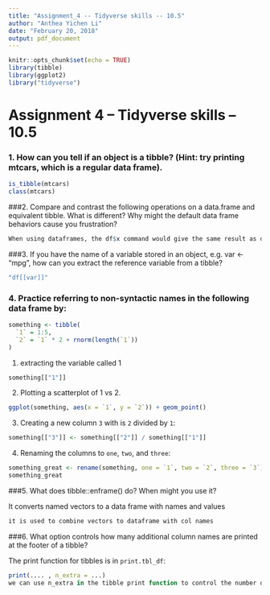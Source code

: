 ```yaml
---
title: "Assignment_4 -- Tidyverse skills -- 10.5"
author: "Anthea Yichen Li"
date: "February 20, 2018"
output: pdf_document
---
```


```r
knitr::opts_chunk$set(echo = TRUE)
library(tibble)
library(ggplot2)
library("tidyverse")
```

# Assignment 4 -- Tidyverse skills -- 10.5

### 1. How can you tell if an object is a tibble? (Hint: try printing mtcars, which is a regular data frame).
```r
is_tibble(mtcars)
class(mtcars)
```


###2. Compare and contrast the following operations on a data.frame and equivalent tibble. What is different? Why might the default data frame behaviors cause you frustration?

```r
When using dataframes, the df$x command would give the same result as df[,"xyz"] column. When the df[] command is applied to multiple columns, the result we get would be a data frame instead of two vectors. 
```


###3. If you have the name of a variable stored in an object, e.g. var <- "mpg", how can you extract the reference variable from a tibble?
```r
"df[[var]]"
```

### 4. Practice referring to non-syntactic names in the following data frame by:

```r
something <- tibble(
  `1` = 1:5,
  `2` = `1` * 2 + rnorm(length(`1`))
)
```
  1. extracting the variable called 1
```r
something[["1"]]
```

  2. Plotting a scatterplot of 1 vs 2.
```r
ggplot(something, aes(x = `1`, y = `2`)) + geom_point()
```

  3. Creating a new column `3` with is `2` divided by `1`:
```r
something[["3"]] <- something[["2"]] / something[["1"]]
```

  4. Renaming the columns to `one`, `two`, and `three`:
```r
something_great <- rename(something, one = `1`, two = `2`, three = `3`)
something_great
```

###5. What does tibble::enframe() do? When might you use it?

It converts named vectors to a data frame with names and values
```r
it is used to combine vectors to dataframe with col names 
```

###6. What option controls how many additional column names are printed at the footer of a tibble?

The print function for tibbles is in `print.tbl_df`:
```r
print(.... , n_extra = ...)
we can use n_extra in the tibble print function to control the number of columns printed.
```
